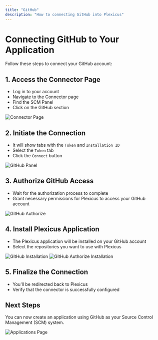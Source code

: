 ```yaml
---
title: "GitHub"
description: "How to connecting GitHub into Plexicus"
---
```


# Connecting GitHub to Your Application

Follow these steps to connect your GitHub account:

## 1. Access the Connector Page

- Log in to your account
- Navigate to the Connector page
- Find the SCM Panel
- Click on the GitHub section

<img src="/images/plexicus/connector.png" alt="Connector Page" />

## 2. Initiate the Connection

- It will show tabs with the `Token` and `Installation ID`
- Select the `Token` tab
- Click the `Connect` button

<img src="/images/plexicus/github/panel.png" alt="GitHub Panel" />

## 3. Authorize GitHub Access

- Wait for the authorization process to complete
- Grant necessary permissions for Plexicus to access your GitHub account

<img src="/images/plexicus/github/authorize.png" alt="GitHub Authorize" />

## 4. Install Plexicus Application

- The Plexicus application will be installed on your GitHub account
- Select the repositories you want to use with Plexicus

<img src="/images/plexicus/github/installation.png" alt="GitHub Installation" />
<img
	src="/images/plexicus/github/install-authorize.png"
	alt="GitHub Authorize Installation"
/>

## 5. Finalize the Connection

- You'll be redirected back to Plexicus
- Verify that the connector is successfully configured

## Next Steps

You can now create an application using GitHub as your Source Control Management (SCM) system.

<img src="/images/plexicus/applications.png" alt="Applications Page" />
